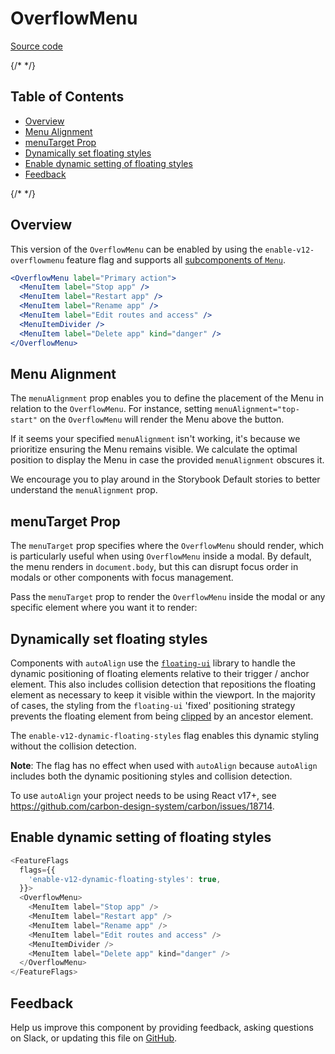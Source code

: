
<Meta title="Components/OverflowMenu/Feature Flag" name="Flag details" />

# OverflowMenu

[Source code](https://github.com/carbon-design-system/carbon/tree/main/packages/react/src/components/OverflowMenu/next)

{/* <!-- START doctoc generated TOC please keep comment here to allow auto update --> <!-- DON'T EDIT THIS SECTION, INSTEAD RE-RUN doctoc TO UPDATE --> */}

## Table of Contents

- [Overview](#overview)
- [Menu Alignment](#menu-alignment)
- [menuTarget Prop](#menutarget-prop)
- [Dynamically set floating styles](#dynamically-set-floating-styles)
- [Enable dynamic setting of floating styles](#enable-dynamic-setting-of-floating-styles)
- [Feedback](#feedback)

{/* <!-- END doctoc generated TOC please keep comment here to allow auto update --> */}

## Overview

This version of the `OverflowMenu` can be enabled by using the
`enable-v12-overflowmenu` feature flag and supports all
[subcomponents of `Menu`](/docs/components-menu--default#subcomponents).

```jsx
<OverflowMenu label="Primary action">
  <MenuItem label="Stop app" />
  <MenuItem label="Restart app" />
  <MenuItem label="Rename app" />
  <MenuItem label="Edit routes and access" />
  <MenuItemDivider />
  <MenuItem label="Delete app" kind="danger" />
</OverflowMenu>
```

## Menu Alignment

The `menuAlignment` prop enables you to define the placement of the Menu in
relation to the `OverflowMenu`. For instance, setting
`menuAlignment="top-start"` on the `OverflowMenu` will render the Menu above the
button.

If it seems your specified `menuAlignment` isn't working, it's because we
prioritize ensuring the Menu remains visible. We calculate the optimal position
to display the Menu in case the provided `menuAlignment` obscures it.

We encourage you to play around in the Storybook Default stories to better
understand the `menuAlignment` prop.

## menuTarget Prop

The `menuTarget` prop specifies where the `OverflowMenu` should render, which is
particularly useful when using `OverflowMenu` inside a modal. By default, the
menu renders in `document.body`, but this can disrupt focus order in modals or
other components with focus management.

Pass the `menuTarget` prop to render the `OverflowMenu` inside the modal or any
specific element where you want it to render:

## Dynamically set floating styles

Components with `autoAlign` use the
[`floating-ui`](https://github.com/floating-ui/floating-ui) library to handle
the dynamic positioning of floating elements relative to their trigger / anchor
element. This also includes collision detection that repositions the floating
element as necessary to keep it visible within the viewport. In the majority of
cases, the styling from the `floating-ui` 'fixed' positioning strategy prevents
the floating element from being
[clipped](https://floating-ui.com/docs/misc#clipping) by an ancestor element.

The `enable-v12-dynamic-floating-styles` flag enables this dynamic styling
without the collision detection.

**Note**: The flag has no effect when used with `autoAlign` because `autoAlign`
includes both the dynamic positioning styles and collision detection.

To use `autoAlign` your project needs to be using React v17+, see
https://github.com/carbon-design-system/carbon/issues/18714.

## Enable dynamic setting of floating styles

```js
<FeatureFlags
  flags={{
    'enable-v12-dynamic-floating-styles': true,
  }}>
  <OverflowMenu>
    <MenuItem label="Stop app" />
    <MenuItem label="Restart app" />
    <MenuItem label="Rename app" />
    <MenuItem label="Edit routes and access" />
    <MenuItemDivider />
    <MenuItem label="Delete app" kind="danger" />
  </OverflowMenu>
</FeatureFlags>
```

## Feedback

Help us improve this component by providing feedback, asking questions on Slack,
or updating this file on
[GitHub](https://github.com/carbon-design-system/carbon/edit/main/packages/react/src/components/OverflowMenu/next/OverflowMenu.mdx).
